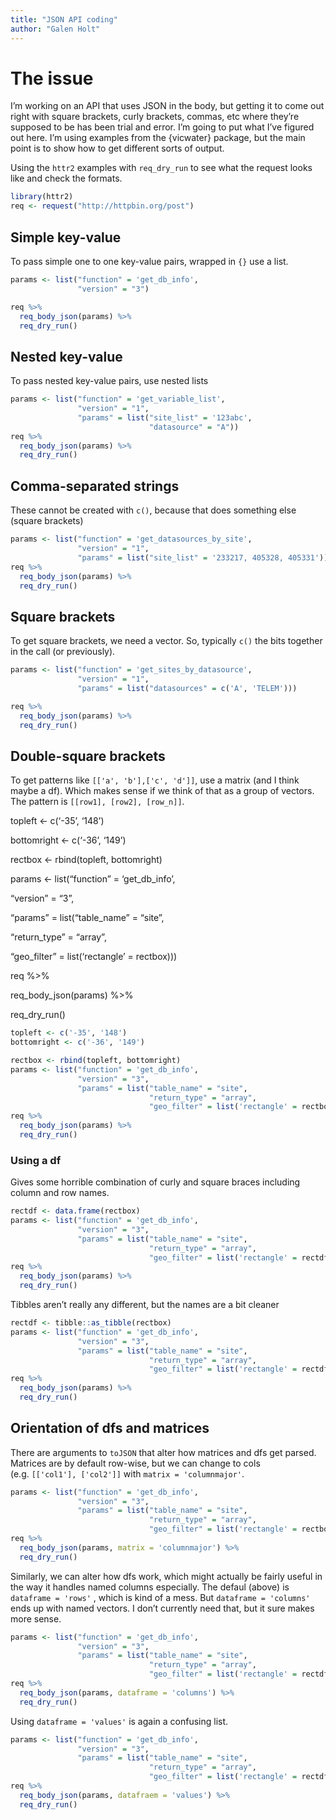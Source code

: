 ```yaml
---
title: "JSON API coding"
author: "Galen Holt"
---
```


# The issue

I'm working on an API that uses JSON in the body, but getting it to come out right with square brackets, curly brackets, commas, etc where they're supposed to be has been trial and error. I'm going to put what I've figured out here. I'm using examples from the {vicwater} package, but the main point is to show how to get different sorts of output.

Using the `httr2` examples with `req_dry_run` to see what the request looks like and check the formats.

```r
library(httr2)
req <- request("http://httpbin.org/post")

```

## Simple key-value

To pass simple one to one key-value pairs, wrapped in `{}` use a list.

```r
params <- list("function" = 'get_db_info',
               "version" = "3")

req %>%
  req_body_json(params) %>%
  req_dry_run()
```

## Nested key-value

To pass nested key-value pairs, use nested lists

```r
params <- list("function" = 'get_variable_list',
               "version" = "1",
               "params" = list("site_list" = '123abc',
                               "datasource" = "A"))
req %>%
  req_body_json(params) %>%
  req_dry_run()
```

## Comma-separated strings

These cannot be created with `c()`, because that does something else (square brackets)

```r
params <- list("function" = 'get_datasources_by_site',
               "version" = "1",
               "params" = list("site_list" = '233217, 405328, 405331'))
req %>%
  req_body_json(params) %>%
  req_dry_run()
```

## Square brackets

To get square brackets, we need a vector. So, typically `c()` the bits together in the call (or previously).

```r
params <- list("function" = 'get_sites_by_datasource',
               "version" = "1",
               "params" = list("datasources" = c('A', 'TELEM')))

req %>%
  req_body_json(params) %>%
  req_dry_run()
```

## Double-square brackets

To get patterns like `[['a', 'b'],['c', 'd']]`, use a matrix (and I think maybe a df). Which makes sense if we think of that as a group of vectors. The pattern is `[[row1], [row2], [row_n]]`.

topleft \<- c('-35', '148')

bottomright \<- c('-36', '149')

rectbox \<- rbind(topleft, bottomright)

params \<- list("function" = 'get_db_info',

"version" = "3",

"params" = list("table_name" = "site",

"return_type" = "array",

"geo_filter" = list('rectangle' = rectbox)))

req %\>%

req_body_json(params) %\>%

req_dry_run()

```r
topleft <- c('-35', '148')
bottomright <- c('-36', '149')

rectbox <- rbind(topleft, bottomright)
params <- list("function" = 'get_db_info',
               "version" = "3",
               "params" = list("table_name" = "site",
                               "return_type" = "array",
                               "geo_filter" = list('rectangle' = rectbox)))
req %>%
  req_body_json(params) %>%
  req_dry_run()
```

### Using a df

Gives some horrible combination of curly and square braces including column and row names.

```r
rectdf <- data.frame(rectbox)
params <- list("function" = 'get_db_info',
               "version" = "3",
               "params" = list("table_name" = "site",
                               "return_type" = "array",
                               "geo_filter" = list('rectangle' = rectdf)))
req %>%
  req_body_json(params) %>%
  req_dry_run()
```

Tibbles aren't really any different, but the names are a bit cleaner

```r
rectdf <- tibble::as_tibble(rectbox)
params <- list("function" = 'get_db_info',
               "version" = "3",
               "params" = list("table_name" = "site",
                               "return_type" = "array",
                               "geo_filter" = list('rectangle' = rectdf)))
req %>%
  req_body_json(params) %>%
  req_dry_run()
```

## Orientation of dfs and matrices

There are arguments to `toJSON` that alter how matrices and dfs get parsed. Matrices are by default row-wise, but we can change to cols (e.g. `[['col1'], ['col2']]` with `matrix = 'columnmajor'`.

```r
params <- list("function" = 'get_db_info',
               "version" = "3",
               "params" = list("table_name" = "site",
                               "return_type" = "array",
                               "geo_filter" = list('rectangle' = rectbox)))
req %>%
  req_body_json(params, matrix = 'columnmajor') %>%
  req_dry_run()
```

Similarly, we can alter how dfs work, which might actually be fairly useful in the way it handles named columns especially. The defaul (above) is `dataframe = 'rows'` , which is kind of a mess. But `dataframe = 'columns'` ends up with named vectors. I don't currently need that, but it sure makes more sense.

```r
params <- list("function" = 'get_db_info',
               "version" = "3",
               "params" = list("table_name" = "site",
                               "return_type" = "array",
                               "geo_filter" = list('rectangle' = rectdf)))
req %>%
  req_body_json(params, dataframe = 'columns') %>%
  req_dry_run()
```

Using `dataframe = 'values'` is again a confusing list.

```r
params <- list("function" = 'get_db_info',
               "version" = "3",
               "params" = list("table_name" = "site",
                               "return_type" = "array",
                               "geo_filter" = list('rectangle' = rectdf)))
req %>%
  req_body_json(params, datafraem = 'values') %>%
  req_dry_run()
```
